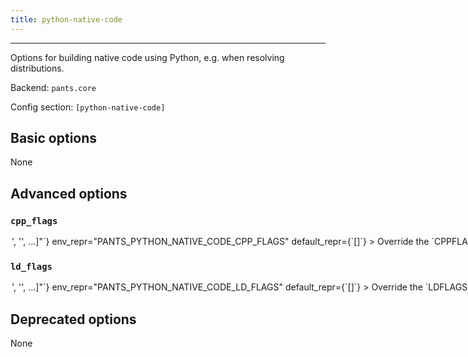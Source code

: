 ```yaml
---
title: python-native-code
---
```



---

Options for building native code using Python, e.g. when resolving distributions.

Backend: <span className="color--primary">`pants.core`</span>

Config section: <span className="color--primary">`[python-native-code]`</span>

<span className={styles.options}>

## Basic options

None

## Advanced options

### `cpp_flags`

<Option
  cli_repr={`--python-native-code-cpp-flags="['<str>', '<str>', ...]"`}
  env_repr="PANTS_PYTHON_NATIVE_CODE_CPP_FLAGS"
  default_repr={`[]`}
>
  Override the `CPPFLAGS` environment variable for any forked subprocesses.
</Option>

### `ld_flags`

<Option
  cli_repr={`--python-native-code-ld-flags="['<str>', '<str>', ...]"`}
  env_repr="PANTS_PYTHON_NATIVE_CODE_LD_FLAGS"
  default_repr={`[]`}
>
  Override the `LDFLAGS` environment variable for any forked subprocesses.
</Option>

## Deprecated options

None

</span>

